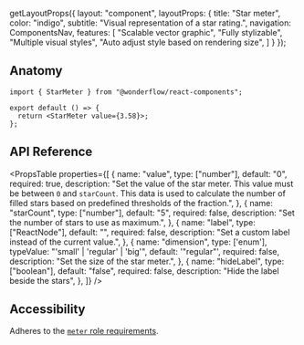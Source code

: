 
  getLayoutProps({
    layout: "component",
    layoutProps: {
      title: "Star meter",
      color: "indigo",
      subtitle: "Visual representation of a star rating.",
      navigation: ComponentsNav,
      features: [
        "Scalable vector graphic",
        "Fully stylizable",
        "Multiple visual styles",
        "Auto adjust style based on rendering size",
      ]
    }
  });

<LiveArea>
  <StarMeter value={3.58} />
</LiveArea>


## Anatomy

```tsx lines="1,4"
import { StarMeter } from "@wonderflow/react-components";

export default () => {
  return <StarMeter value={3.58}>;
};
```

## API Reference

<PropsTable
  properties={[
    {
      name: "value",
      type: ["number"],
      default: "0",
      required: true,
      description: "Set the value of the star meter. This value must be between `0` and `starCount`. This data is used to calculate the number of filled stars based on predefined thresholds of the fraction.",
    },
    {
      name: "starCount",
      type: ["number"],
      default: "5",
      required: false,
      description: "Set the number of stars to use as maximum.",
    },
    {
      name: "label",
      type: ["ReactNode"],
      default: "",
      required: false,
      description: "Set a custom label instead of the current value.",
    },
    {
      name: "dimension",
      type: ['enum'],
      typeValue: "'small' | 'regular' | 'big'",
      default: '"regular"',
      required: false,
      description: "Set the size of the star meter.",
    },
    {
      name: "hideLabel",
      type: ["boolean"],
      default: "false",
      required: false,
      description: "Hide the label beside the stars",
    },
  ]}
/>

## Accessibility

Adheres to the [`meter` role requirements](https://www.w3.org/TR/wai-aria-1.2/#meter).
